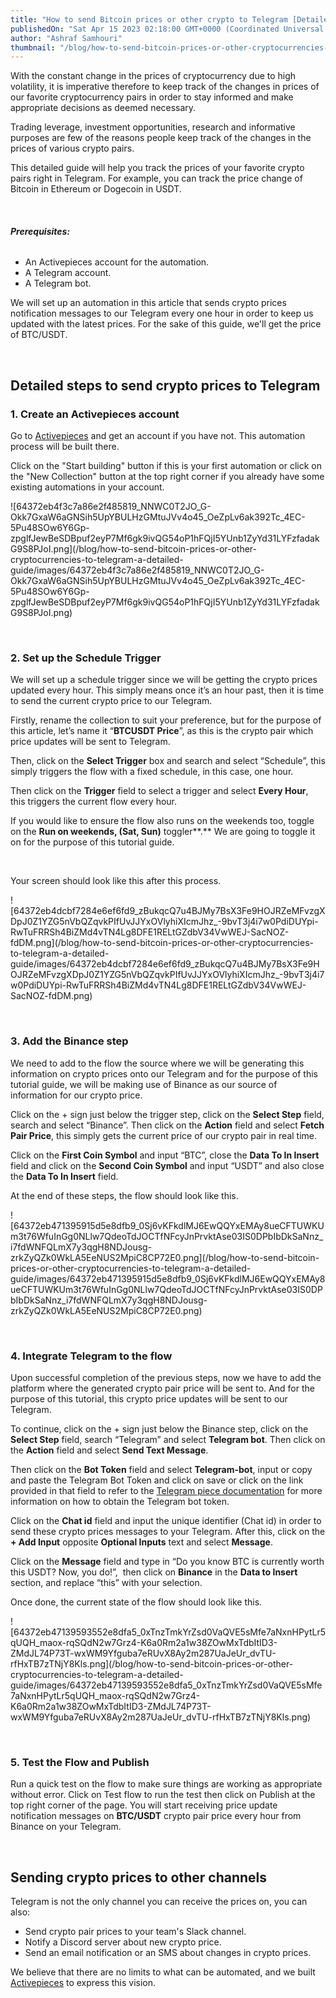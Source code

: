 ```yaml
---
title: "How to send Bitcoin prices or other crypto to Telegram [Detailed Guide]"
publishedOn: "Sat Apr 15 2023 02:18:00 GMT+0000 (Coordinated Universal Time)"
author: "Ashraf Samhouri"
thumbnail: "/blog/how-to-send-bitcoin-prices-or-other-cryptocurrencies-to-telegram-a-detailed-guide/thumbnail.png"
---
```


With the constant change in the prices of cryptocurrency due to high volatility, it is imperative therefore to keep track of the changes in prices of our favorite cryptocurrency pairs in order to stay informed and make appropriate decisions as deemed necessary.

Trading leverage, investment opportunities, research and informative purposes are few of the reasons people keep track of the changes in the prices of various crypto pairs.

This detailed guide will help you track the prices of your favorite crypto pairs right in Telegram. For example, you can track the price change of Bitcoin in Ethereum or Dogecoin in USDT.

‍

###### **Prerequisites:**

*   An Activepieces account for the automation. 
*   A Telegram account.
*   A Telegram bot.

We will set up an automation in this article that sends crypto prices notification messages to our Telegram every one hour in order to keep us updated with the latest prices. For the sake of this guide, we'll get the price of BTC/USDT.

‍

**Detailed steps to send crypto prices to Telegram**
----------------------------------------------------

### **1\. Create an Activepieces account**

Go to [Activepieces](https://cloud.activepieces.com/sign-up) and get an account if you have not. This automation process will be built there.‍

Click on the "Start building" button if this is your first automation or click on the "New Collection" button at the top right corner if you already have some existing automations in your account.

!\[64372eb4f3c7a86e2f485819\_NNWC0T2JO\_G-Okk7GxaW6aGNSih5UpYBULHzGMtuJVv4o45\_OeZpLv6ak392Tc\_4EC-5Pu48SOw6Y6Gp-zpglfJewBeSDBpuf2eyP7Mf6gk9ivQG54oP1hFQjI5YUnb1ZyYd31LYFzfadakG9S8PJoI.png\](/blog/how-to-send-bitcoin-prices-or-other-cryptocurrencies-to-telegram-a-detailed-guide/images/64372eb4f3c7a86e2f485819\_NNWC0T2JO\_G-Okk7GxaW6aGNSih5UpYBULHzGMtuJVv4o45\_OeZpLv6ak392Tc\_4EC-5Pu48SOw6Y6Gp-zpglfJewBeSDBpuf2eyP7Mf6gk9ivQG54oP1hFQjI5YUnb1ZyYd31LYFzfadakG9S8PJoI.png)

‍

### **2\. Set up the Schedule Trigger**

We will set up a schedule trigger since we will be getting the crypto prices updated every hour. This simply means once it’s an hour past, then it is time to send the current crypto price to our Telegram.

Firstly, rename the collection to suit your preference, but for the purpose of this article, let’s name it “**BTCUSDT Price**”, as this is the crypto pair which price updates will be sent to Telegram.

Then, click on the **Select Trigger** box and search and select “Schedule”, this simply triggers the flow with a fixed schedule, in this case, one hour.

Then click on the **Trigger** field to select a trigger and select **Every Hour**, this triggers the current flow every hour.

If you would like to ensure the flow also runs on the weekends too, toggle on the **Run on weekends, (Sat, Sun)** toggler**.** We are going to toggle it on for the purpose of this tutorial guide.

‍

Your screen should look like this after this process.

!\[64372eb4dcbf7284e6ef6fd9\_zBukqcQ7u4BJMy7BsX3Fe9HOJRZeMFvzgXDpJ0Z1YZG5nVbQZqvkPIfUvJJYxOVlyhiXIcmJhz\_-9bvT3j4i7w0PdiDUYpi-RwTuFRRSh4BiZMd4vTN4Lg8DFE1RELtGZdbV34VwWEJ-SacNOZ-fdDM.png\](/blog/how-to-send-bitcoin-prices-or-other-cryptocurrencies-to-telegram-a-detailed-guide/images/64372eb4dcbf7284e6ef6fd9\_zBukqcQ7u4BJMy7BsX3Fe9HOJRZeMFvzgXDpJ0Z1YZG5nVbQZqvkPIfUvJJYxOVlyhiXIcmJhz\_-9bvT3j4i7w0PdiDUYpi-RwTuFRRSh4BiZMd4vTN4Lg8DFE1RELtGZdbV34VwWEJ-SacNOZ-fdDM.png)

‍

### **3\. Add the Binance step**

We need to add to the flow the source where we will be generating this information on crypto prices onto our Telegram and for the purpose of this tutorial guide, we will be making use of Binance as our source of information for our crypto price.

Click on the + sign just below the trigger step, click on the **Select Step** field, search and select “Binance”. Then click on the **Action** field and select **Fetch Pair Price**, this simply gets the current price of our crypto pair in real time.

Click on the **First Coin Symbol** and input “BTC”, close the **Data To In Insert** field and click on the **Second Coin Symbol** and input “USDT” and also close the **Data To In Insert** field.

At the end of these steps, the flow should look like this.

!\[64372eb471395915d5e8dfb9\_0Sj6vKFkdlMJ6EwQQYxEMAy8ueCFTUWKUm3t76WfuInGg0NLlw7QdeoTdJOCTfNFcyJnPrvktAse03IS0DPbIbDkSaNnz\_i7fdWNFQLmX7y3qgH8NDJousg-zrkZyQZk0WkLA5EeNUS2MpiC8CP72E0.png\](/blog/how-to-send-bitcoin-prices-or-other-cryptocurrencies-to-telegram-a-detailed-guide/images/64372eb471395915d5e8dfb9\_0Sj6vKFkdlMJ6EwQQYxEMAy8ueCFTUWKUm3t76WfuInGg0NLlw7QdeoTdJOCTfNFcyJnPrvktAse03IS0DPbIbDkSaNnz\_i7fdWNFQLmX7y3qgH8NDJousg-zrkZyQZk0WkLA5EeNUS2MpiC8CP72E0.png)

‍

### **4\. Integrate Telegram to the flow**

Upon successful completion of the previous steps, now we have to add the platform where the generated crypto pair price will be sent to. And for the purpose of this tutorial, this crypto price updates will be sent to our Telegram.

To continue, click on the + sign just below the Binance step, click on the **Select Step** field, search “Telegram” and select **Telegram bot**. Then click on the **Action** field and select **Send Text Message**.

Then click on the **Bot Token** field and select **Telegram-bot**, input or copy and paste the Telegram Bot Token and click on save or click on the link provided in that field to refer to the [Telegram piece documentation](https://activepieces.com/docs/pieces/apps/telegram) for more information on how to obtain the Telegram bot token.

Click on the **Chat id** field and input the unique identifier (Chat id) in order to send these crypto prices messages to your Telegram. After this, click on the **\+ Add Input** opposite **Optional Inputs** text and select **Message**.

Click on the **Message** field and type in “Do you know BTC is currently worth this USDT? Now, you do!”,  then click on **Binance** in the **Data to Insert** section, and replace “this” with your selection.

Once done, the current state of the flow should look like this.

!\[64372eb47139593552e8dfa5\_0xTnzTmkYrZsd0VaQVE5sMfe7aNxnHPytLr5qUQH\_maox-rqSQdN2w7Grz4-K6a0Rm2a1w38ZOwMxTdbItID3-ZMdJL74P73T-wxWM9Yfguba7eRUvX8Ay2m287UaJeUr\_dvTU-rfHxTB7zTNjY8Kls.png\](/blog/how-to-send-bitcoin-prices-or-other-cryptocurrencies-to-telegram-a-detailed-guide/images/64372eb47139593552e8dfa5\_0xTnzTmkYrZsd0VaQVE5sMfe7aNxnHPytLr5qUQH\_maox-rqSQdN2w7Grz4-K6a0Rm2a1w38ZOwMxTdbItID3-ZMdJL74P73T-wxWM9Yfguba7eRUvX8Ay2m287UaJeUr\_dvTU-rfHxTB7zTNjY8Kls.png)

‍

### **5\. Test the Flow and Publish**

Run a quick test on the flow to make sure things are working as appropriate without error. Click on Test flow to run the test then click on Publish at the top right corner of the page. You will start receiving price update notification messages on **BTC/USDT** crypto pair price every hour from Binance on your Telegram.

‍

**Sending crypto prices to other channels**
-------------------------------------------

Telegram is not the only channel you can receive the prices on, you can also:

*   Send crypto pair prices to your team's Slack channel.
*   Notify a Discord server about new crypto price.
*   Send an email notification or an SMS about changes in crypto prices.

We believe that there are no limits to what can be automated, and we built [Activepieces](https://www.activepieces.com/sign-up) to express this vision.

